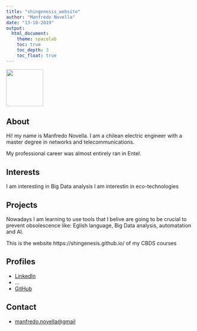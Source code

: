 ```yaml
---
title: "shingenesis_website"
author: "Manfredo Novella"
date: "13-10-2019"
output: 
  html_document:
    theme: spacelab
    toc: true
    toc_depth: 3
    toc_float: true
---
```


![](img/shingenesis.png){width=100px}

## About

Hi! my name is Manfredo Novella. I am a chilean electric engineer with a master degree in networks and telecommunications.

My professional career was almost entirely ran in Entel.

## Interests

I am interesting in Big Data analysis
I am interestin in eco-technologies


## Projects

Nowadays I am learning to use tools that I belive are going to be crucial to prevent obsolescence like: Eglish language, Big Data analysis, automatation and AI.

This is the website https://shingenesis.github.io/ of my CBDS courses

## Profiles 

* [LinkedIn](https://www.linkedin.com/in/manfredo-novella-03822b22/)
* ...
* [GitHub](http://github.com/shingenesis)

## Contact

* [manfredo.novella@gmail](mailto:manfredo.novella@gmail)
